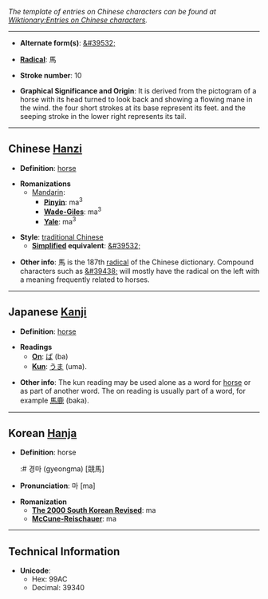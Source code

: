 ''The template of entries on Chinese characters can be found at [[Wiktionary:Entries on Chinese characters]].''

----

* '''Alternate form(s)''': [[&#39532;]]

* '''[[Wiktionary:Chinese radical | Radical]]''': &#39340;

* '''Stroke number''': 10

* '''Graphical Significance and Origin''': It is derived from the pictogram of a horse with its head turned to look back and showing a flowing mane in the wind. the four short strokes at its base represent its feet. and the seeping stroke in the lower right represents its tail.

----

== Chinese [[Hanzi]] ==

* '''Definition''': [[horse]]

* '''Romanizations'''
** [[Mandarin]]:
*** '''[[Pinyin]]''': ma<sup>3</sup>
*** '''[[Wade-Giles]]''': ma<sup>3</sup>
*** '''[[Yale]]''': ma<sup>3</sup>

* '''Style''': [[traditional Chinese]] 
** '''[[simplified Chinese | Simplified]] equivalent''': [[&#39532;]]

* '''Other info''':  &#39340; is the 187th [[Chinese radical|radical]] of the Chinese dictionary.  Compound characters such as [[&#39438;]] will mostly have the radical on the left with a meaning frequently related to horses.

----


== Japanese [[Kanji]] ==

* '''Definition''': [[horse]]

* '''Readings'''
** '''[[On]]''': [[ば]] (ba)
** '''[[Kun]]''': [[うま]] (uma).

* '''Other info''':  The kun reading may be used alone as a word for [[horse]] or as part of another word.  The on reading is usually part of a word, for example [[馬鹿]] (baka).

----

== Korean [[Hanja]] ==

* '''Definition''': horse
*:# 경마 (gyeongma) [競馬]

* '''Pronunciation''': 마 [ma]

* '''Romanization'''
** '''[[The 2000 South Korean Revised Romanization | The 2000 South Korean Revised]]''': ma
** '''[[McCune-Reischauer]]''': ma

----


== Technical Information ==

* '''Unicode''':
** Hex: 99AC
** Decimal: 39340
